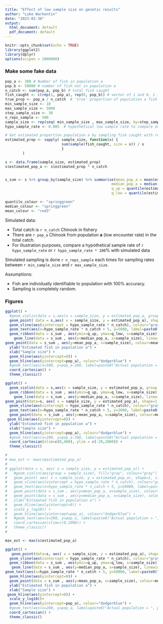 ```yaml
---
title: "Effect of low sample size on genetic results"
author: "Luke Warkentin"
date: "2023-03-30"
output:
  html_document: default
  pdf_document: default
---
```


```r
knitr::opts_chunk$set(echo = TRUE)
library(ggplot2)
library(dplyr)
options(scipen = 1000000)
```

### Make some fake data

```r

pop_a <- 300 # Number of fish in population a
pop_b <- 50000 # number of fish not in population a
n_catch <- sum(pop_a, pop_b) # total fish caught
fish_caught <- c(rep(1, pop_a), rep(0, pop_b)) # vector of 1 and 0, 1 if fish is population a
true_prop <- pop_a / n_catch  # 'true' proportion of population a fish
min_sample_size <- 10
max_sample_size <- 5000
step_sample_size <- 30
n_reps_sample <- 500
sample_size <- rep(seq( min_sample_size , max_sample_size, by=step_sample_size), each= n_reps_sample)
hypo_sample_rate <- 0.005  # hypothetical low sample rate to compare on figures, as a reference

# Get estimated proportion population a by sampling fish caught with repeated samples of various sample sizes
estimated_prop <- sapply( sample_size, function(x) {
                          sum(sample(fish_caught, size = x)) / x
                          }
        )

s <- data.frame(sample_size, estimated_prop)
s$estimated_pop_a <- s$estimated_prop * n_catch


s_sum <- s %>% group_by(sample_size) %>% summarise(mean_pop_a = mean(estimated_pop_a, na.rm=TRUE), 
                                                 median_pop_a = median(estimated_pop_a, na.rm=TRUE),
                                                 q_up = quantile(estimated_pop_a, 0.05), 
                                                 q_low = quantile(estimated_pop_a, 0.95))

```

``` r
quantile_colour <- "springgreen"
median_colour <- "springgreen"
mean_colour <- "red3"

```


Simulated data:

- Total catch is `r n_catch` Chinook in fishery
- There are `r pop_a` Chinook from population **a** (low encounter rate) in the total catch. 
- For illustration purposes, compare a hypothetical sample rate of `r hypo_sample_rate` or `r hypo_sample_rate * 100`\% with simulated data

Simulated sampling is done `r n_reps_sample` each times for sampling rates between `r min_sample_size` and `r max_sample_size`. 

Assumptions: 

- Fish are individually identifiable to population with 100% accuracy.
- Sampling is completely random.

### Figures

``` r

ggplot() +
  #geom_violin(data = s,aes(x = sample_size, y = estimated_pop_a, group = sample_size), fill="gray", colour="gray")   +
  geom_point( data = s,aes( x = sample_size, y = estimated_pop_a), shape=1, size=2, position = position_jitter(width=3)) +
  geom_vline(aes(xintercept = hypo_sample_rate * n_catch), colour="gray", linetype=2) +
  geom_text(aes(x=hypo_sample_rate * n_catch + 5, y=5000, label=paste0("Sample rate = ", hypo_sample_rate*100, "%")), hjust = 0, colour="gray") +
  geom_ribbon(data = s_sum , aes(ymin=q_up, ymax=q_low, x=sample_size), alpha=0.5, fill=quantile_colour) +
    geom_line(data = s_sum , aes(y=median_pop_a, x=sample_size), linewidth=1.2, colour=median_colour) +
geom_point(data = s_sum , aes(y=mean_pop_a, x=sample_size), colour=mean_colour, shape=45, size=4, stroke=3) +
  ylab("Estimated fish in population a") + 
  xlab("Sample size") +
  geom_hline(aes(yintercept=0)) +
  geom_hline(aes(yintercept=pop_a), colour="dodgerblue") +
  #geom_text(aes(x=500, y=pop_a-200, label=paste0("Actual population = ", pop_a)),vjust=0, colour="dodgerblue") + 
  coord_cartesian() +
  theme_classic()

```

\linebreak


``` r

ggplot() + 
  geom_violin(data = s,aes(x = sample_size, y = estimated_pop_a, group = sample_size), fill="gray", colour="gray")   +
  geom_ribbon(data = s_sum , aes(ymin=q_up, ymax=q_low, x=sample_size), alpha=0.3, fill=quantile_colour) +
    geom_line(data = s_sum , aes(y=median_pop_a, x=sample_size), linewidth=1.2, colour=median_colour) +
geom_point(data=s, aes( x = sample_size, y = estimated_pop_a), shape=1, size=2, position = position_jitter(width=3)) +
  geom_vline(aes(xintercept = hypo_sample_rate * n_catch), colour="gray", linetype=2) +
  geom_text(aes(x=hypo_sample_rate * n_catch + 5, y=2000, label=paste0("Sample rate = ", hypo_sample_rate*100, "%")), hjust = 0, colour="gray") +
  geom_point(data = s_sum , aes(y=mean_pop_a, x=sample_size), colour=mean_colour, shape=45, size=6, stroke=6) +
 geom_hline(aes(yintercept=0)) +
  ylab("Estimated fish in population a") +
  xlab("Sample size") +
  geom_hline(aes(yintercept=pop_a), colour="dodgerblue") +
  #geom_text(aes(x=200, y=pop_a-300, label=paste0("Actual population = ", pop_a)), vjust=0, colour="dodgerblue") + 
  coord_cartesian(xlim=c(0,400), ylim = c(-20,2000)) +
  theme_classic()

```

\linebreak

 ``` r
# 
# max_est <- max(s$estimated_pop_a)
# 
# ggplot(data = s, aes( x = sample_size, y = estimated_pop_a)) +
#   #geom_violin(aes(group = sample_size), fill="gray", colour="gray")   +
#   geom_point( aes( x = sample_size, y = estimated_pop_a), shape=1, size=2, position = position_jitter(width=3)) +
#   geom_vline(aes(xintercept = hypo_sample_rate * n_catch), colour="gray", linetype=2) +
#   geom_text(aes(x=hypo_sample_rate * n_catch + 5, y=50000, label=paste0("Sample rate = ", hypo_sample_rate*100, "%")), hjust = 0, colour="gray") +  
#   geom_point(data = s_sum , aes(y=mean_pop_a, x=sample_size), colour="gray") +
#   geom_point(data = s_sum , aes(y=median_pop_a, x=sample_size), colour=quantile_colour) +
#   ylab("Estimated fish in population a") +
#   geom_hline(aes(yintercept=0)) +
#   scale_y_log10() +
#   geom_hline(aes(yintercept=pop_a), colour="dodgerblue") +
#   #geom_text(aes(x=200, y=pop_a, label=paste0("Actual population = ", pop_a)), vjust=0, colour="dodgerblue") + 
#   coord_cartesian(xlim=c(0,1000)) +
#   theme_classic()
# 
 ```



``` r
max_est <- max(s$estimated_pop_a)

ggplot() +
   geom_point(data=s, aes( x = sample_size, y = estimated_pop_a), shape=1, size=2, position = position_jitter(width=3)) +
  geom_vline(aes(xintercept = hypo_sample_rate * n_catch), colour="gray", linetype=2) +
  geom_ribbon(data = s_sum , aes(ymin=q_up, ymax=q_low, x=sample_size), alpha=0.3, fill=quantile_colour) +
   geom_line(data = s_sum , aes(y=median_pop_a, x=sample_size), linewidth=1.2, colour=median_colour) +
geom_text(aes(x=hypo_sample_rate * n_catch + 5, y=50000, label=paste0("Sample rate = ", hypo_sample_rate*100, "%")), hjust = 0, colour="gray") +
  geom_hline(aes(yintercept=0)) +    
  geom_point(data = s_sum , aes(y=mean_pop_a, x=sample_size), colour=mean_colour, shape=45, size=4, stroke=3) +
  ylab("Estimated fish in population a") +
  xlab("Sample size") +
 geom_hline(aes(yintercept=0)) +
  scale_y_log10()+
  geom_hline(aes(yintercept=pop_a), colour="dodgerblue") +
  #geom_text(aes(x=200, y=pop_a, label=paste0("Actual population = ", pop_a)), vjust=0, colour="dodgerblue") + 
  coord_cartesian() +
  theme_classic()

```
